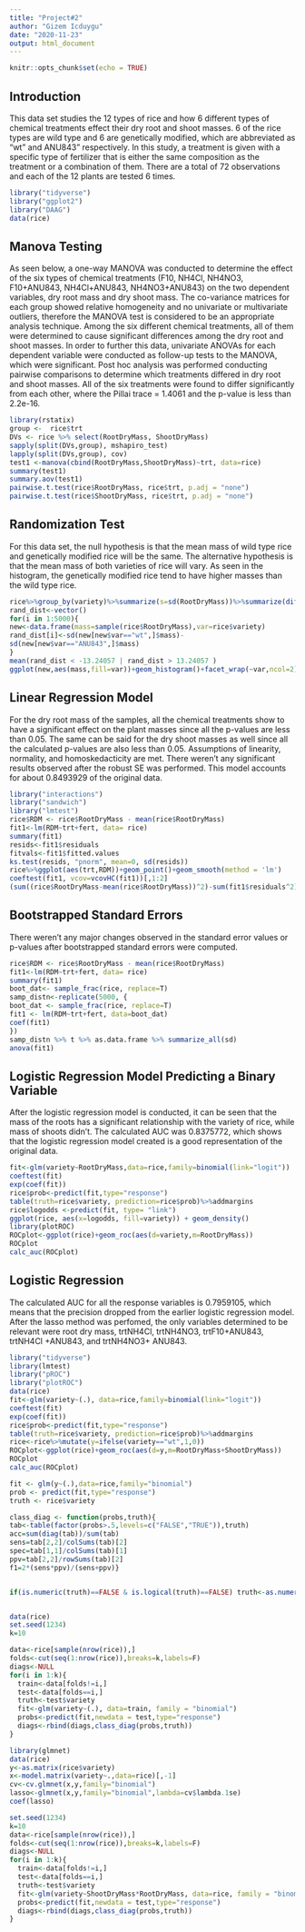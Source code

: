 ```yaml
---
title: "Project#2"
author: "Gizem Icduygu"
date: "2020-11-23"
output: html_document
---
```


```r
knitr::opts_chunk$set(echo = TRUE)
```

## Introduction 

This data set studies the 12 types of rice and how 6 different types of chemical treatments effect their dry root and shoot masses. 6 of the rice types are wild type and 6 are genetically modified, which are abbreviated as "wt" and ANU843" respectively. In this study, a treatment is given with a specific type of fertilizer that is either the same composition as the treatment or a combination of them. There are a total of 72 observations and each of the 12 plants are tested 6 times. 

```r
library("tidyverse")
library("ggplot2")
library("DAAG")
data(rice)
```

## Manova Testing 

  As seen below, a one-way MANOVA was conducted to determine the effect of the six types of chemical treatments (F10, NH4Cl, NH4NO3, F10+ANU843, NH4Cl+ANU843, NH4NO3+ANU843) on the two dependent variables, dry root mass and dry shoot mass. 
  The co-variance matrices for each group showed relative homogeneity and no univariate or multivariate outliers, therefore the MANOVA test is considered to be an appropriate analysis technique. Among the six different chemical treatments, all of them were determined to cause significant differences among the dry root and shoot masses. In order to further this data, univariate ANOVAs for each dependent variable were conducted as follow-up tests to the MANOVA, which were significant. 
  Post hoc analysis was performed conducting pairwise comparisons to determine which treatments differed in dry root and shoot masses. All of the six treatments were found to differ significantly from each other, where the Pillai trace = 1.4061 and the p-value is less than 2.2e-16. 

```R
library(rstatix)
group <-  rice$trt
DVs <- rice %>% select(RootDryMass, ShootDryMass)
sapply(split(DVs,group), mshapiro_test)
lapply(split(DVs,group), cov)
test1 <-manova(cbind(RootDryMass,ShootDryMass)~trt, data=rice)
summary(test1)
summary.aov(test1) 
pairwise.t.test(rice$RootDryMass, rice$trt, p.adj = "none")
pairwise.t.test(rice$ShootDryMass, rice$trt, p.adj = "none")
```
## Randomization Test 
  For this data set, the null hypothesis is that the mean mass of wild type rice and genetically modified rice will be the same. The alternative hypothesis is that the mean mass of both varieties of rice  will vary. As seen in the histogram, the genetically modified rice tend to have higher masses than the wild type rice.   

```R
rice%>%group_by(variety)%>%summarize(s=sd(RootDryMass))%>%summarize(diff(s))
rand_dist<-vector()
for(i in 1:5000){
new<-data.frame(mass=sample(rice$RootDryMass),var=rice$variety)
rand_dist[i]<-sd(new[new$var=="wt",]$mass)-
sd(new[new$var=="ANU843",]$mass)
}
mean(rand_dist < -13.24057 | rand_dist > 13.24057 )
ggplot(new,aes(mass,fill=var))+geom_histogram()+facet_wrap(~var,ncol=2)
```
## Linear Regression Model 

  For the dry root mass of the samples, all the chemical treatments show to have a significant effect on the plant masses since all the p-values are less than 0.05. The same can be said for the dry shoot masses as well since all the calculated p-values are also less than 0.05. Assumptions of linearity, normality, and homoskedacticity are met. There weren't any significant results observed after the robust SE was performed. This model accounts for about 0.8493929 of the original data.  
```R
library("interactions")
library("sandwich")
library("lmtest")
rice$RDM <- rice$RootDryMass - mean(rice$RootDryMass)
fit1<-lm(RDM~trt+fert, data= rice)
summary(fit1)
resids<-fit1$residuals
fitvals<-fit1$fitted.values
ks.test(resids, "pnorm", mean=0, sd(resids)) 
rice%>%ggplot(aes(trt,RDM))+geom_point()+geom_smooth(method = 'lm')
coeftest(fit1, vcov=vcovHC(fit1))[,1:2]
(sum((rice$RootDryMass-mean(rice$RootDryMass))^2)-sum(fit1$residuals^2))/sum((rice$RootDryMass-mean(rice$RootDryMass))^2)
```
## Bootstrapped Standard Errors 

There weren't any major changes observed in the standard error values or p-values after bootstrapped standard errors were computed. 
```R
rice$RDM <- rice$RootDryMass - mean(rice$RootDryMass)
fit1<-lm(RDM~trt+fert, data= rice)
summary(fit1)
boot_dat<- sample_frac(rice, replace=T)
samp_distn<-replicate(5000, {
boot_dat <- sample_frac(rice, replace=T) 
fit1 <- lm(RDM~trt+fert, data=boot_dat) 
coef(fit1) 
})
samp_distn %>% t %>% as.data.frame %>% summarize_all(sd)
anova(fit1)
```
## Logistic Regression Model Predicting a Binary Variable

After the logistic regression model is conducted, it can be seen that the mass of the roots has a significant relationship with the variety of rice, while mass of shoots didn't. The calculated AUC was 0.8375772, which shows that the logistic regression model created is a good representation of the original data. 

```R
fit<-glm(variety~RootDryMass,data=rice,family=binomial(link="logit"))
coeftest(fit)
exp(coef(fit))
rice$prob<-predict(fit,type="response")
table(truth=rice$variety, prediction=rice$prob)%>%addmargins
rice$logodds <-predict(fit, type= "link")
ggplot(rice, aes(x=logodds, fill=variety)) + geom_density() 
library(plotROC)
ROCplot<-ggplot(rice)+geom_roc(aes(d=variety,m=RootDryMass))
ROCplot
calc_auc(ROCplot)
```
## Logistic Regression

The calculated AUC for all the response variables is 0.7959105, which means that the precision dropped from the earlier logistic regression model. After the lasso method was perfomed, the only variables determined to be relevant were root dry mass, trtNH4Cl, trtNH4NO3, trtF10+ANU843, trtNH4Cl +ANU843, and trtNH4NO3+ ANU843. 

```R
library("tidyverse")
library(lmtest)
library("pROC")
library("plotROC")
data(rice)
fit<-glm(variety~(.), data=rice,family=binomial(link="logit"))
coeftest(fit)
exp(coef(fit))
rice$prob<-predict(fit,type="response")
table(truth=rice$variety, prediction=rice$prob)%>%addmargins
rice<-rice%>%mutate(y=ifelse(variety=="wt",1,0))
ROCplot<-ggplot(rice)+geom_roc(aes(d=y,m=RootDryMass+ShootDryMass))
ROCplot
calc_auc(ROCplot)

fit <- glm(y~(.),data=rice,family="binomial")
prob <- predict(fit,type="response")
truth <- rice$variety

class_diag <- function(probs,truth){
tab<-table(factor(probs>.5,levels=c("FALSE","TRUE")),truth)
acc=sum(diag(tab))/sum(tab)
sens=tab[2,2]/colSums(tab)[2]
spec=tab[1,1]/colSums(tab)[1]
ppv=tab[2,2]/rowSums(tab)[2]
f1=2*(sens*ppv)/(sens+ppv)}


if(is.numeric(truth)==FALSE & is.logical(truth)==FALSE) truth<-as.numeric(truth)-1


data(rice)
set.seed(1234)
k=10 

data<-rice[sample(nrow(rice)),] 
folds<-cut(seq(1:nrow(rice)),breaks=k,labels=F) 
diags<-NULL
for(i in 1:k){
  train<-data[folds!=i,]
  test<-data[folds==i,]
  truth<-test$variety 
  fit<-glm(variety~(.), data=train, family = "binomial")
  probs<-predict(fit,newdata = test,type="response")
  diags<-rbind(diags,class_diag(probs,truth))
}

library(glmnet)
data(rice)
y<-as.matrix(rice$variety) 
x<-model.matrix(variety~.,data=rice)[,-1]
cv<-cv.glmnet(x,y,family="binomial")
lasso<-glmnet(x,y,family="binomial",lambda=cv$lambda.1se)
coef(lasso)

set.seed(1234)
k=10 
data<-rice[sample(nrow(rice)),] 
folds<-cut(seq(1:nrow(rice)),breaks=k,labels=F) 
diags<-NULL
for(i in 1:k){
  train<-data[folds!=i,]
  test<-data[folds==i,]
  truth<-test$variety
  fit<-glm(variety~ShootDryMass*RootDryMass, data=rice, family = "binomial")
  probs<-predict(fit,newdata = test,type="response")
  diags<-rbind(diags,class_diag(probs,truth))
}
```
